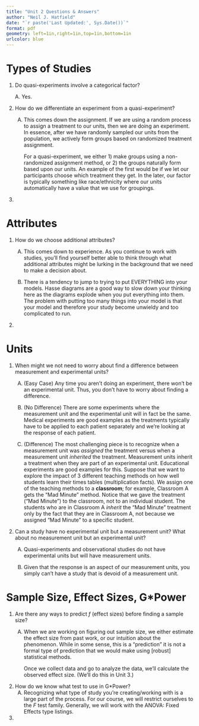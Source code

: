 ```yaml
---
title: "Unit 2 Questions & Answers"
author: "Neil J. Hatfield"
date: "`r paste('Last Updated:', Sys.Date())`"
format: pdf
geometry: left=1in,right=1in,top=1in,bottom=1in
urlcolor: blue
---
```


# Types of Studies

1)  Do quasi-experiments involve a categorical factor?

    A. Yes.

2)  How do we differentiate an experiment from a quasi-experiment?

    A.  This comes down the assignment. If we are using a random process to assign a treatment to our units, then we are doing an experiment. In essence, after we have randomly sampled our units from the population, we actively form groups based on randomized treatment assignment.

        For a quasi-experiment, we either 1) make groups using a non-randomized assignment method, or 2) the groups naturally form based upon our units. An example of the first would be if we let our participants choose which treatment they get. In the later, our factor is typically something like race/ethnicity where our units automatically have a value that we use for groupings.

3)  

# Attributes

1.  How do we choose additional attributes?

    A.  This comes down to experience. As you continue to work with studies, you'll find yourself better able to think through what additional attributes might be lurking in the background that we need to make a decision about.

    B.  There is a tendency to jump to trying to put EVERYTHING into your models. Hasse diagrams are a good way to slow down your thinking here as the diagrams explode when you put everything into them. The problem with putting too many things into your model is that your model and therefore your study become unwieldy and too complicated to run.

2.  

# Units

1)  When might we not need to worry about find a difference between measurement and experimental units?

    A.  (Easy Case) Any time you aren't doing an experiment, there won't be an experimental unit. Thus, you don't have to worry about finding a difference.

    B.  (No Difference) There are some experiments where the measurement unit and the experimental unit will in fact be the same. Medical experiments are good examples as the treatments typically have to be applied to each patient separately and we're looking at the response of each patient.

    C.  (Difference) The most challenging piece is to recognize when a measurement unit was *assigned* the treatment versus when a measurement unit *inherited* the treatment. Measurement units inherit a treatment when they are part of an experimental unit. Educational experiments are good examples for this. Suppose that we want to explore the impact of 3 different teaching methods on how well students learn their times tables (multiplication facts). We assign one of the teaching methods to a **classroom**; for example, Classroom A gets the "Mad Minute" method. Notice that we gave the treatment ("Mad Minute") to the classroom, not to an individual student. The students who are in Classroom A *inherit* the "Mad Minute" treatment only by the fact that they are in Classroom A, not because we assigned "Mad Minute" to a specific student.

2)  Can a study have no experimental unit but a measurement unit? What about no measurement unit but an experimental unit?

    A.  Quasi-experiments and observational studies do not have experimental units but will have measurement units.

    B.  Given that the response is an aspect of our measurement units, you simply can't have a study that is devoid of a measurement unit.

# Sample Size, Effect Sizes, G\*Power

1.  Are there any ways to predict *f* (effect sizes) before finding a sample size?
    A.  When we are working on figuring out sample size, we either estimate the effect size from past work, or our intuition about the phenomenon. While in some sense, this is a "prediction" it is not a formal type of prediction that we would make using \[robust\] statistical methods.

        Once we collect data and go to analyze the data, we'll calculate the observed effect size. (We'll do this in Unit 3.)
2.  How do we know what test to use in G\*Power?
    A.  Recognizing what type of study you're creating/working with is a large part of the process. For our course, we will restrict ourselves to the *F* test family. Generally, we will work with the ANOVA: Fixed Effects type listings.
3.  
